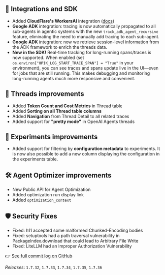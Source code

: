 ## 🔌 Integrations and SDK
- Added **CloudFlare's WorkersAI** integration ([docs](https://www.comet.com/docs/opik/reference/typescript-sdk/integrations/workers-ai))
- **Google ADK** integration: tracing is now automatically propagated to all sub-agents in agentic systems with the new `track_adk_agent_recursive` feature, eliminating the need to manually add tracing to each sub-agent.
- **Google ADK** integration: now we retrieve session-level information from the ADK framework to enrich the threads data.
- **New in the SDK!** Real-time tracking for long-running spans/traces is now supported. When enabled (set `os.environ["OPIK_LOG_START_TRACE_SPAN"] = "True"` in your environment), you can see traces and spans update live in the UI—even for jobs that are still running. This makes debugging and monitoring long-running agents much more responsive and convenient.

## 🧵 Threads improvements
- Added **Token Count and Cost Metrics** in Thread table
- Added **Sorting on all Thread table columns**
- Added **Navigation** from Thread Detail to all related traces
- Added support for **"pretty mode"** in OpenAI Agents threads

## 🧪 Experiments improvements
- Added support for filtering by **configuration metadata** to experiments. It is now also possible to add a new column displaying the configuration in the experiments table.

## 🛠 Agent Optimizer improvements
- New Public API for Agent Optimization
- Added optimization run display link
- Added `optimization_context`

## 🛡️ Security Fixes
- Fixed: h11 accepted some malformed Chunked-Encoding bodies
- Fixed: setuptools had a path traversal vulnerability in PackageIndex.download that could lead to Arbitrary File Write
- Fixed: LiteLLM had an Improper Authorization Vulnerability

👉 [See full commit log on GitHub](https://github.com/comet-ml/opik/compare/1.7.31...1.7.36)

_Releases_: `1.7.32`, `1.7.33`, `1.7.34`, `1.7.35`, `1.7.36`
